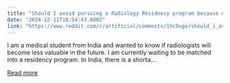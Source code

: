 ```yaml
---
title: "Should I avoid pursuing a Radiology Residency program because of AI?"
date: "2024-12-11T18:54:43.000Z"
link: "https://www.reddit.com/r/artificial/comments/1hc0xge/should_i_avoid_pursuing_a_radiology_residency/"
---
```


I am a medical student from India and wanted to know if radiologists will become less valuable in the future. I am currently waiting to be matched into a residency program. In India, there is a shorta...

[Read more](https://www.reddit.com/r/artificial/comments/1hc0xge/should_i_avoid_pursuing_a_radiology_residency/)

